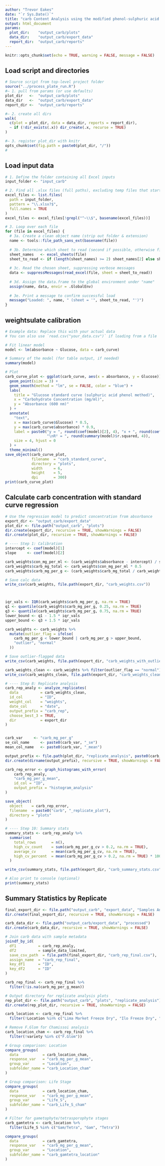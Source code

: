 ```yaml
---
author: "Trevor Eakes"
date: "`r Sys.Date()`"
title: "carb Content Analysis using the modified phenol-sulphuric acid  Method"
output: html_document
params:
  plot_dir:    "output_carb/plots"
  data_dir:    "output_carb/export_data"
  report_dir:  "output_carb/reports"
---
```


```r
knitr::opts_chunk$set(echo = TRUE, warning = FALSE, message = FALSE)
```

## Load script and directories
```r
# Source script from top-level project folder
source("../process_plate_run.R")
#— 1. pull from params (or use defaults)
plot_dir   <-  "output_carb/plots"
data_dir   <-  "output_carb/export_data"
report_dir <-  "output_carb/reports"

#— 2. create all dirs
walk(
  c(plot = plot_dir, data = data_dir, reports = report_dir),
  ~ if (!dir_exists(.x)) dir_create(.x, recurse = TRUE)
)

#— 3. register plot_dir with knitr
opts_chunk$set(fig.path = paste0(plot_dir, "/"))
#
```

## Load input data
```r
# 1. Define the folder containing all Excel inputs
input_folder <- "input_carb"

# 2. Find all .xlsx files (full paths), excluding temp files that start with "~$"
excel_files <- list.files(
  path = input_folder, 
  pattern = "\\.xlsx?$", 
  full.names = TRUE
)
excel_files <- excel_files[!grepl("^~\\$", basename(excel_files))]

# 3. Loop over each file
for (file in excel_files) {
  # 3a. Create a clean object name (strip out folder & extension)
  name <- tools::file_path_sans_ext(basename(file))
  
  # 3b. Determine which sheet to read (second if possible, otherwise first)
  sheet_names   <- excel_sheets(file)
  sheet_to_read <- if (length(sheet_names) >= 2) sheet_names[2] else sheet_names[1]
  
  # 3c. Read the chosen sheet, suppressing verbose messages
  data <- suppressMessages(read_excel(file, sheet = sheet_to_read))
  
  # 3d. Assign the data.frame to the global environment under "name"
  assign(name, data, envir = .GlobalEnv)
  
  # 3e. Print a message to confirm successful load
  message("Loaded: ", name, " (sheet = '", sheet_to_read, "')")
}
```

## weightsulate calibration

```r

# Example data: Replace this with your actual data
# You can also use `read.csv("your_data.csv")` if loading from a file

# Fit linear model
model <- lm(absorbance ~ Glucose, data = carb_curve)

# Summary of the model (for table output, if needed)
summary(model)

# Plot
carb_curve_plot <- ggplot(carb_curve, aes(x = absorbance, y = Glucose)) +
  geom_point(size = 3) +
  geom_smooth(method = "lm", se = FALSE, color = "blue") +
  labs(
    title = "Glucose standard curve (sulphuric acid phenol method)",
    x = "Carbohydrate Concentration (mg/ml)",
    y = "Absorbance (600 nm)"
  ) +
  annotate(
    "text",
    x = max(carb_curve$Glucose) * 0.5, 
    y = max(carb_curve$absorbance) * 0.9,
    label = paste0("y = ", round(coef(model)[2], 4), "x + ", round(coef(model)[1], 4),
                   "\nR² = ", round(summary(model)$r.squared, 4)),
    size = 4, hjust = 0
  ) +
  theme_minimal()
save_object(carb_curve_plot,
            filename  = "carb_standard_curve",
            directory = "plots",
            width     = 6,
            height    = 5,
            dpi       = 300)
print(carb_curve_plot)
```
## Calculate carb concentration with standard curve regression
```r
# Use the regression model to predict concentration from absorbance
export_dir <- "output_carb/export_data"
plot_dir <- file.path("output_carb", "plots")
dir.create(export_dir, recursive = TRUE, showWarnings = FALSE)
dir.create(plot_dir, recursive = TRUE, showWarnings = FALSE)

# ---- Step 1: Calibration
intercept <- coef(model)[1]
slope     <- coef(model)[2]

carb_weights$con_mg_per_ml <- (carb_weights$absorbance - intercept) / slope
carb_weights$carb_mg_total <- carb_weights$con_mg_per_ml * 0.5
carb_weights$carb_mg_per_g <- (carb_weights$carb_mg_total / carb_weights$weights) * 1000

# Save calc data
write_csv(carb_weights, file.path(export_dir, "carb_weights.csv"))



iqr_vals <- IQR(carb_weights$carb_mg_per_g, na.rm = TRUE)
q1 <- quantile(carb_weights$carb_mg_per_g, 0.25, na.rm = TRUE)
q3 <- quantile(carb_weights$carb_mg_per_g, 0.75, na.rm = TRUE)
lower_bound <- q1 - 1.5 * iqr_vals
upper_bound <- q3 + 1.5 * iqr_vals

carb_weights <- carb_weights %>%
  mutate(outlier_flag = ifelse(
    carb_mg_per_g < lower_bound | carb_mg_per_g > upper_bound,
    "outlier", "normal"
  ))

# Save outlier-flagged data
write_csv(carb_weights, file.path(export_dir, "carb_weights_with_outliers.csv"))

carb_weights_clean <- carb_weights %>% filter(outlier_flag == "normal")
write_csv(carb_weights_clean, file.path(export_dir, "carb_weights_clean.csv"))

# ---- Step 8: Replicate analysis
carb_rep_analy <- analyze_replicates(
  data          = carb_weights_clean,
  id_col        = "ID",
  weight_col    = "weights",
  date_col      = "date",
  output_prefix = "carb_rep",
  choose_best_3 = TRUE,
  dir           = export_dir
)


carb_var     <- "carb_mg_per_g"
se_col_name     <- paste0(carb_var, "_se")
mean_col_name   <- paste0(carb_var, "_mean")

output_prefix <- file.path(plot_dir, "replicate_analysis", paste0(carb_var, "_replicate_analysis"))
dir.create(dirname(output_prefix), recursive = TRUE, showWarnings = FALSE)

carb_rep_error <- graph_histograms_with_error(
    carb_rep_analy,
    "carb_mg_per_g_mean",
    id_col = "ID",
    output_prefix = "histogram_analysis"
)

save_object(
  object    = carb_rep_error,
  filename  = paste0("carb", "_replicate_plot"),
  directory = "plots"
)

# ---- Step 10: Summary stats
summary_stats <- carb_rep_analy %>%
  summarise(
    total_rows       = n(),
    high_cv_count    = sum(carb_mg_per_g_cv > 0.2, na.rm = TRUE),
    average_cv       = mean(carb_mg_per_g_cv, na.rm = TRUE),
    high_cv_percent  = mean(carb_mg_per_g_cv > 0.2, na.rm = TRUE) * 100
  )

write_csv(summary_stats, file.path(export_dir, "carb_summary_stats.csv"))

# Also print to console (optional)
print(summary_stats)

```
## Summary Statistics by Replicate

```r
final_export_dir <- file.path("output_carb", "export_data", "Samples Analysis Final")
dir.create(final_export_dir, recursive = TRUE, showWarnings = FALSE)

carb_data_dir <- file.path("output_carb/export_data", "processed")
dir.create(carb_data_dir, recursive = TRUE, showWarnings = FALSE)

# Join carb data with sample metadata
joindf_by_id(
  df1          = carb_rep_analy,
  df2          = sample_data_limited,
  save_csv_path  = file.path(final_export_dir, "carb_rep_final.csv"),
  assign_name  = "carb_rep_final",
  key_df1      = "ID",
  key_df2      = "ID"
)

carb_rep_final <- carb_rep_final %>%
  filter(!is.na(carb_mg_per_g_mean))

# Output directory for replicate analysis plots
rep_plot_dir <- file.path("output_carb", "plots", "replicate_analysis")
dir.create(rep_plot_dir, recursive = TRUE, showWarnings = FALSE)

carb_location <- carb_rep_final %>%
  filter(!Location %in% c("Lima Market Freeze Dry", "Ilo Freeze Dry", "Ilo oven dry", "Ilo Fresh", "Lima Market Fresh"))

# Remove F.Glom for Chamissoi analysis
carb_location_cham <- carb_rep_final %>%
  filter(!variety %in% c("F.Glom"))

# Group comparison: Location
compare_groups(
  data           = carb_location_cham,
  response_var   = "carb_mg_per_g_mean",
  group_var      = "Location",
  subfolder_name = "carb_Location_cham"
)

# Group comparison: Life Stage
compare_groups(
  data           = carb_location_cham,
  response_var   = "carb_mg_per_g_mean",
  group_var      = "Life_S",
  subfolder_name = "carb_Life_S_cham"
)

# Filter for gametophyte/tetrasporophyte stages
carb_gamtetra <- carb_location %>%
  filter(Life_S %in% c("Gam/Tetra", "Gam", "Tetra"))

compare_groups(
  data           = carb_gamtetra,
  response_var   = "carb_mg_per_g_mean",
  group_var      = "Location",
  subfolder_name = "carb_gamtetra_location"
)
```

